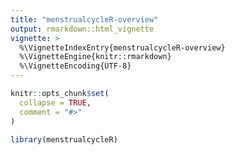 ```yaml
---
title: "menstrualcycleR-overview"
output: rmarkdown::html_vignette
vignette: >
  %\VignetteIndexEntry{menstrualcycleR-overview}
  %\VignetteEngine{knitr::rmarkdown}
  %\VignetteEncoding{UTF-8}
---
```


```r
knitr::opts_chunk$set(
  collapse = TRUE,
  comment = "#>"
)
```

```r
library(menstrualcycleR)
```
